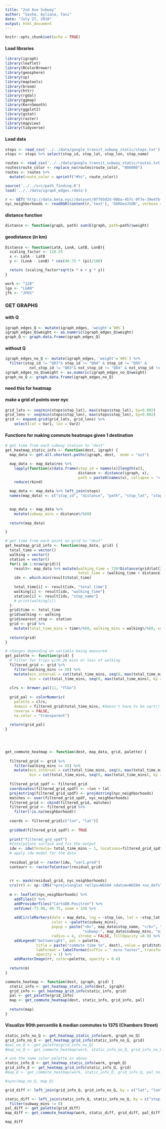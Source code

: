 ```yaml
---
title: "2nd Ave Subway"
author: "Sasha, Ayliana, Taxi"
date: "July 27, 2018"
output: html_document
---
```



```r
knitr::opts_chunk$set(echo = TRUE)
```


#### Load libraries
```r
library(igraph)
library(leaflet)
library(RColorBrewer)
library(geosphere)
library(sp)
library(maptools)
library(broom)
library(httr)
library(rgdal)
library(ggmap)
library(KernSmooth)
library(ggplot2)
library(gstat)
library(raster)
library(mapview)
library(tidyverse)
```

#### Load data
```r
stops <- read_csv('../../data/google_transit_subway_static/stops.txt')
stops <- stops %>% select(stop_id, stop_lat, stop_lon, stop_name)

routes <- read_csv('../../data/google_transit_subway_static/routes.txt')
routes$route_color <- replace_na(routes$route_color, "000000") 
routes <- routes %>%
  mutate(route_color = sprintf("#%s", route_color))

source('../../src/path_finding.R')
load('../../data/igraph_edges.rdata')

r <- GET('http://data.beta.nyc//dataset/0ff93d2d-90ba-457c-9f7e-39e47bf2ac5f/resource/35dd04fb-81b3-479b-a074-a27a37888ce7/download/d085e2f8d0b54d4590b1e7d1f35594c1pediacitiesnycneighborhoods.geojson')
nyc_neighborhoods <- readOGR(content(r,'text'), 'OGRGeoJSON', verbose = F)
```

#### distance function
```r
distance <- function(graph, path) sum(E(graph, path=path)$weight)
```

#### geodistance (in km)
```r
Distance <- function(LatA, LonA, LatB, LonB){
  scaling_factor <- 110.25
  x <- LatA - LatB
  y <- (LonA - LonB) * cos(40.75 * (pi)/180)

  return (scaling_factor*sqrt(x * x + y * y))
}
```


```r
work <- "128"
lga <- "LGAN"
jfk <- "JFKS"
```

### GET GRAPHS
#### with Q
```r
igraph_edges_Q <- mutate(igraph_edges, 'weight'=`90%`)
igraph_edges_Q$weight <- as.numeric(igraph_edges_Q$weight)
graph_Q <- graph.data.frame(igraph_edges_Q)
```

#### without Q
```r
igraph_edges_no_Q <- mutate(igraph_edges, 'weight'=`90%`) %>%
  filter(stop_id != "Q03"& stop_id != "Q04" & stop_id != "Q05" &
           nxt_stop_id != "Q03"& nxt_stop_id != "Q04" & nxt_stop_id != "Q05")
igraph_edges_no_Q$weight <- as.numeric(igraph_edges_no_Q$weight)
graph_no_Q <- graph.data.frame(igraph_edges_no_Q)
```


#### **need this for heatmap**
#### make a grid of points over nyc
```r
grid_lats <- seq(min(stops$stop_lat), max(stops$stop_lat), by=0.002)
grid_lons <- seq(min(stops$stop_lon), max(stops$stop_lon), by=0.002)
grid <- expand.grid(grid_lats, grid_lons) %>%
    select(lat = Var1, lon = Var2)
```


#### Functions for making commute heatmaps given 1 destination
```r

# get time from each subway station to "dest"
get_heatmap_static_info <- function(dest, igraph) {
  map_data <- get.all.shortest.paths(igraph, dest,  mode = "out")

  map_data <- map_data$res %>% 
    lapply(function(x)data.frame(stop_id = names(x)[length(x)],
                                 distance <- distance(igraph, x), 
                                 path = paste0(names(x), collapse = '>'))) %>%
    reduce(rbind) 

  map_data <- map_data %>% left_join(stops) 
  names(map_data) <- c("stop_id", "distance", "path", "stop_lat", "stop_lon", "stop_name")
  

  map_data <- map_data %>%
    mutate(subway_mins = distance%/%60)
  
  return(map_data)

}

# get time from each point on grid to "dest" 
get_heatmap_grid_info <- function(map_data, grid) {
  total_time = vector()
  walking = vector()
  station = vector()
  for(i in 1:nrow(grid)){
    result<- map_data %>% mutate(walking_time = 720*Distance(grid$lat[i], grid$lon[i], stop_lat, stop_lon), 
                                 total_time = (walking_time + distance))
    idx <- which.min(result$total_time)
    
    total_time[i] <- result[idx, "total_time"]
    walking[i] <- result[idx, "walking_time"]
    station[i] <- result[idx, "stop_name"]
    # print(walking[i])
  }
  grid$time <- total_time
  grid$walking <- walking
  grid$nearest_stop <- station
  grid <- grid %>% 
    mutate(total_time_mins = time%/%60, walking_mins = walking%/%60, subway_mins = total_time_mins - walking_mins)
 
  return(grid) 
}

# changes depending on variable being measured  
get_palette <- function(grid) {
  # filter for trips with 20 mins or less of walking
  filtered_grid <- grid %>%
    filter(walking_mins <= 20) %>%
    mutate(min_interval = cut(total_time_mins, seq(0, max(total_time_mins), by = 5), include.lowest = TRUE),
           bin = cut(total_time_mins, seq(0, max(total_time_mins), by = 5), include.lowest = TRUE, labels = FALSE))
  
  clrs <- brewer.pal(11, "YlGn")
  
  grid_pal <- colorNumeric(
    palette = clrs,
    domain = filtered_grid$total_time_mins, #doesn't have to be sqrt()
    reverse = FALSE,
    na.color = "transparent")
  
  return(grid_pal)
}

 

 
get_commute_heatmap <- function(dest, map_data, grid, palette) {
  
  filtered_grid <- grid %>%
    filter(walking_mins <= 20) %>%
    mutate(min_interval = cut(total_time_mins, seq(0, max(total_time_mins), by = 5), include.lowest = TRUE),
           bin = cut(total_time_mins, seq(0, max(total_time_mins), by = 5), include.lowest = TRUE, labels = FALSE))
  
  filtered_grid_spdf <- filtered_grid
  coordinates(filtered_grid_spdf) <- ~lon + lat
  proj4string(filtered_grid_spdf) <- proj4string(nyc_neighborhoods)
  matches <- over(filtered_grid_spdf, nyc_neighborhoods)
  filtered_grid <- cbind(filtered_grid, matches)
  filtered_grid <- filtered_grid %>%
    filter(!is.na(neighborhood))
  
  coords <- filtered_grid[c("lon", "lat")]
  
  gridded(filtered_grid_spdf) <- TRUE
  
  print("filtered_grd_spdf")  
  #Interpolate surface and fix the output
  idw <- idw(formula= total_time_mins ~ 1, locations=filtered_grid_spdf, newdata = filtered_grid_spdf)  
  # apply idw model for the data
  
  residual_grid <- raster(idw, "var1.pred")
  contourr <- rasterToContour(residual_grid)
  
  
  rr <- mask(residual_grid, nyc_neighborhoods)
  crs(rr) <- sp::CRS("+proj=longlat +ellps=WGS84 +datum=WGS84 +no_defs")
  
  m <- leaflet(nyc_neighborhoods) %>% 
    addTiles() %>% 
    addProviderTiles("CartoDB.Positron") %>% 
    setView(-73.98, 40.75, zoom = 14) %>%
    
    addCircleMarkers(data = map_data, lng = ~stop_lon, lat = ~stop_lat,
                     color = ~palette(subway_mins),
                     popup = paste("<b>", map_data$stop_name, "</b>", "<br/>",
                                   "subway:", map_data$subway_mins, "mins", "<br/>"),
                     radius = 4, stroke = FALSE, fillOpacity =0.9) %>%
    addLegend("bottomright", pal = palette,
              title = paste("commute time to", dest), value = grid$total_time_mins,
              labFormat = labelFormat(suffix = " mins faster", transform = function(x) x),
              opacity = 1) %>% 
    addRasterImage(rr, color=palette, opacity = 0.4)
  
  return(m)
}

commute_heatmap <- function(dest, igraph, grid) {
  static_info <- get_heatmap_static_info(dest, igraph)
  grid_info <- get_heatmap_grid_info(static_info, grid)
  pal <- get_palette(grid_info)
  map <- get_commute_heatmap(dest, static_info, grid_info, pal)
  
  return(map)
}

```


#### Visualize 90th percentile & median commutes to 137S (Chambers Street)
```r
static_info_no_Q <- get_heatmap_static_info(work, graph_no_Q)
grid_info_no_Q <- get_heatmap_grid_info(static_info_no_Q, grid)
#pal_no_Q <- get_palette(grid_info_no_Q)
#map_no_Q <- get_commute_heatmap(work, static_info_no_Q, grid_info_no_Q, pal_no_Q)

# use the same color palette as above
static_info_Q <- get_heatmap_static_info(work, graph_Q)
grid_info_Q <- get_heatmap_grid_info(static_info_Q, grid)
#map_Q <- get_commute_heatmap(work, static_info_Q, grid_info_Q, pal_no_Q)

#sync(map_no_Q, map_Q)

grid_diff <- left_join(grid_info_Q, grid_info_no_Q, by = c("lat", "lon")) %>% mutate(total_time_mins = total_time_mins.y - total_time_mins.x, walking_mins = walking_mins.y - walking_mins.x, subway_mins = subway_mins.y - subway_mins.x) %>% filter(total_time_mins != 0)

static_diff <- left_join(static_info_Q, static_info_no_Q, by = c("stop_id", "stop_name", "stop_lat", "stop_lon")) %>% mutate(subway_mins = subway_mins.y - subway_mins.x) %>%
  filter(subway_mins != 0)
pal_diff <- get_palette(grid_diff)
map_diff <- get_commute_heatmap(work, static_diff, grid_diff, pal_diff)

map_diff
```